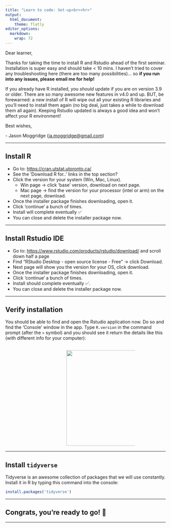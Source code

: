 ```yaml
---
title: "Learn to code: Set-up<br><hr>"
output: 
  html_document:
    theme: flatly
editor_options: 
  markdown: 
    wrap: 72
---
```


Dear learner,

Thanks for taking the time to install R and Rstudio ahead of the first
seminar. Installation is super easy and should take \< 10 mins. I
haven't tried to cover any troubleshooting here (there are too many
possibilities)... so **if you run into any issues, please email me for
help!**

If you already have R installed, you *should* update if you are on
version 3.9 or older. There are so many awesome new features in v4.0 and
up. BUT, be forewarned: a new install of R will wipe out all your
existing R libraries and you'll need to install them again (no big deal,
just takes a while to download them all again). Keeping Rstudio updated
is always a good idea and won't affect your R environment!

Best wishes,

\- Jason Moggridge
([ja.moggridge\@gmail.com](mailto:ja.moggridge@gmail.com){.email})

------------------------------------------------------------------------

## Install R

-   Go to: <https://cran.utstat.utoronto.ca/>
-   See the 'Download R for..' links in the top section?
-   Click the version for your system (Win, Mac, Linux).
    -   Win page -\> click 'base' version, download on next page.\
    -   Mac page -\> find the version for your processor (intel or arm)
        on the next page, download.
-   Once the installer package finishes downloading, open it.
-   Click 'continue' a bunch of times.
-   Install will complete eventually ✅
-   You can close and delete the installer package now.

------------------------------------------------------------------------

## Install Rstudio IDE

-   Go to: <https://www.rstudio.com/products/rstudio/download/> and
    scroll down half a page
-   Find "RStudio Desktop - open source license - Free" -\> click
    Download.
-   Next page will show you the version for your OS, click download.
-   Once the installer package finishes downloading, open it.
-   Click 'continue' a bunch of times.
-   Install should complete eventually ✅.
-   You can close and delete the installer package now.

------------------------------------------------------------------------

## Verify installation

You should be able to find and open the Rstudio application now. Do so
and find the 'Console' window in the app. Type `R.version` in the
command prompt (after the `>` symbol) and you should see it return the
details like this (with different info for your computer):

## ![](images/Screen%20Shot%202022-05-17%20at%206.56.29%20PM.png){align="center" width="300"} {style="padding-left: 12rem; padding-right: 6rem;"}

------------------------------------------------------------------------

## Install `tidyverse`

Tidyverse is an awesome collection of packages that we will use
constantly. Install it in R by typing this command into the console:

```r
install.packages('tidyverse')
```

------------------------------------------------------------------------

## Congrats, you're ready to go! 🎉

<!-- ```{r echo=FALSE, warning=FALSE, message=FALSE, fig.align='center'} -->

<!-- library(tidyverse, quietly = T) -->

<!-- seq(-3, 3, by = .01) |>  -->

<!--   (function(a) expand_grid(x = a, y = a))() %>% -->

<!--   ggplot(aes( -->

<!--     x = 1 - x - sin(y ^ 2), -->

<!--     y = 1 - y - cos(x ^ 2), -->

<!--     color = sin(x ^ 2) -->

<!--   )) + -->

<!--   geom_point( -->

<!--     alpha = .2, -->

<!--     shape = 15, -->

<!--     size = 0, -->

<!--     show.legend = F -->

<!--   ) + -->

<!--   coord_polar() + -->

<!--   scale_color_viridis_c(option = 'B') + -->

<!--   theme_void()  -->

<!-- ``` -->

------------------------------------------------------------------------

<br> <br>

<br> <br>

<br> <br>
